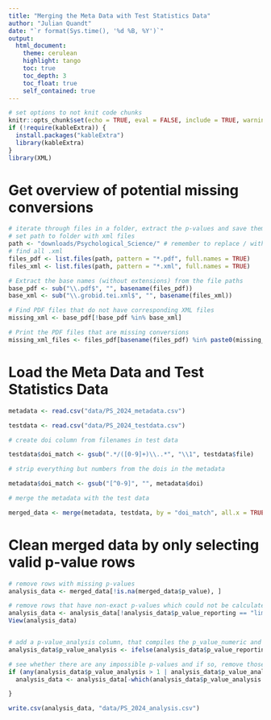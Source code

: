 ```yaml
---
title: "Merging the Meta Data with Test Statistics Data"
author: "Julian Quandt"
date: "`r format(Sys.time(), '%d %B, %Y')`"
output: 
  html_document:
    theme: cerulean
    highlight: tango
    toc: true
    toc_depth: 3
    toc_float: true
    self_contained: true
---
```



```r
# set options to not knit code chunks
knitr::opts_chunk$set(echo = TRUE, eval = FALSE, include = TRUE, warning = FALSE, message = FALSE)
if (!require(kableExtra)) {
  install.packages("kableExtra")
  library(kableExtra)
}
library(XML)
```

# Get overview of potential missing conversions

```r
# iterate through files in a folder, extract the p-values and save them to a data frame
# set path to folder with xml files
path <- "downloads/Psychological_Science/" # remember to replace / with \\ on windows
# find all .xml
files_pdf <- list.files(path, pattern = "*.pdf", full.names = TRUE)
files_xml <- list.files(path, pattern = "*.xml", full.names = TRUE)

# Extract the base names (without extensions) from the file paths
base_pdf <- sub("\\.pdf$", "", basename(files_pdf))
base_xml <- sub("\\.grobid.tei.xml$", "", basename(files_xml))

# Find PDF files that do not have corresponding XML files
missing_xml <- base_pdf[!base_pdf %in% base_xml]

# Print the PDF files that are missing conversions
missing_xml_files <- files_pdf[basename(files_pdf) %in% paste0(missing_xml, ".pdf")]
```

# Load the Meta Data and Test Statistics Data

```r

metadata <- read.csv("data/PS_2024_metadata.csv")

testdata <- read.csv("data/PS_2024_testdata.csv")

```


```r
# create doi column from filenames in test data

testdata$doi_match <- gsub(".*/([0-9]+)\\..*", "\\1", testdata$file)

# strip everything but numbers from the dois in the metadata

metadata$doi_match <- gsub("[^0-9]", "", metadata$doi)

# merge the metadata with the test data

merged_data <- merge(metadata, testdata, by = "doi_match", all.x = TRUE)
```


# Clean merged data by only selecting valid p-value rows

```r

# remove rows with missing p-values
analysis_data <- merged_data[!is.na(merged_data$p_value), ]

# remove rows that have non-exact p-values which could not be calculated from test statistics
analysis_data <- analysis_data[!analysis_data$p_value_reporting == "limit",]
View(analysis_data)


# add a p-value_analysis column, that compiles the p_value_numeric and p_value_calc columns
analysis_data$p_value_analysis <- ifelse(analysis_data$p_value_reporting == "exact", analysis_data$p_value_num, analysis_data$p_value_calc)

# see whether there are any impossible p-values and if so, remove those rows (for now without checking why this might happen)
if (any(analysis_data$p_value_analysis > 1 | analysis_data$p_value_analysis < 0)){
  analysis_data <- analysis_data[-which(analysis_data$p_value_analysis > 1 | analysis_data$p_value_analysis < 0),]

}

write.csv(analysis_data, "data/PS_2024_analysis.csv")
```
